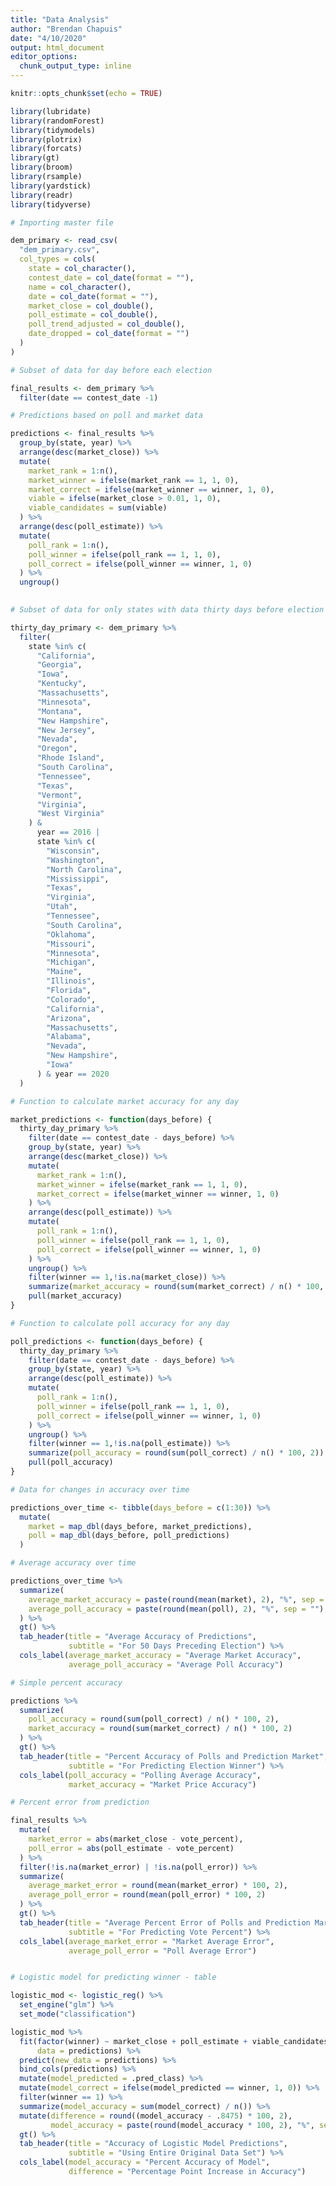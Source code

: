 ```yaml
---
title: "Data Analysis"
author: "Brendan Chapuis"
date: "4/10/2020"
output: html_document
editor_options: 
  chunk_output_type: inline
---
```


```r
knitr::opts_chunk$set(echo = TRUE)
```


```r

library(lubridate)
library(randomForest)
library(tidymodels)
library(plotrix)
library(forcats)
library(gt)
library(broom)
library(rsample)
library(yardstick)
library(readr)
library(tidyverse)

```


```r

# Importing master file

dem_primary <- read_csv(
  "dem_primary.csv",
  col_types = cols(
    state = col_character(),
    contest_date = col_date(format = ""),
    name = col_character(),
    date = col_date(format = ""),
    market_close = col_double(),
    poll_estimate = col_double(),
    poll_trend_adjusted = col_double(),
    date_dropped = col_date(format = "")
  )
)

# Subset of data for day before each election

final_results <- dem_primary %>% 
  filter(date == contest_date -1)

# Predictions based on poll and market data

predictions <- final_results %>%
  group_by(state, year) %>%
  arrange(desc(market_close)) %>%
  mutate(
    market_rank = 1:n(),
    market_winner = ifelse(market_rank == 1, 1, 0),
    market_correct = ifelse(market_winner == winner, 1, 0),
    viable = ifelse(market_close > 0.01, 1, 0),
    viable_candidates = sum(viable)
  ) %>%
  arrange(desc(poll_estimate)) %>%
  mutate(
    poll_rank = 1:n(),
    poll_winner = ifelse(poll_rank == 1, 1, 0),
    poll_correct = ifelse(poll_winner == winner, 1, 0)
  ) %>%
  ungroup()
    
```


```r

# Subset of data for only states with data thirty days before election

thirty_day_primary <- dem_primary %>%
  filter(
    state %in% c(
      "California",
      "Georgia",
      "Iowa",
      "Kentucky",
      "Massachusetts",
      "Minnesota",
      "Montana",
      "New Hampshire",
      "New Jersey",
      "Nevada",
      "Oregon",
      "Rhode Island",
      "South Carolina",
      "Tennessee",
      "Texas",
      "Vermont",
      "Virginia",
      "West Virginia"
    ) &
      year == 2016 |
      state %in% c(
        "Wisconsin",
        "Washington",
        "North Carolina",
        "Mississippi",
        "Texas",
        "Virginia",
        "Utah",
        "Tennessee",
        "South Carolina",
        "Oklahoma",
        "Missouri",
        "Minnesota",
        "Michigan",
        "Maine",
        "Illinois",
        "Florida",
        "Colorado",
        "California",
        "Arizona",
        "Massachusetts",
        "Alabama",
        "Nevada",
        "New Hampshire",
        "Iowa"
      ) & year == 2020
  )

# Function to calculate market accuracy for any day

market_predictions <- function(days_before) {
  thirty_day_primary %>%
    filter(date == contest_date - days_before) %>%
    group_by(state, year) %>%
    arrange(desc(market_close)) %>%
    mutate(
      market_rank = 1:n(),
      market_winner = ifelse(market_rank == 1, 1, 0),
      market_correct = ifelse(market_winner == winner, 1, 0)
    ) %>%
    arrange(desc(poll_estimate)) %>%
    mutate(
      poll_rank = 1:n(),
      poll_winner = ifelse(poll_rank == 1, 1, 0),
      poll_correct = ifelse(poll_winner == winner, 1, 0)
    ) %>%
    ungroup() %>%
    filter(winner == 1,!is.na(market_close)) %>%
    summarize(market_accuracy = round(sum(market_correct) / n() * 100, 2)) %>%
    pull(market_accuracy)
}

# Function to calculate poll accuracy for any day

poll_predictions <- function(days_before) {
  thirty_day_primary %>%
    filter(date == contest_date - days_before) %>%
    group_by(state, year) %>%
    arrange(desc(poll_estimate)) %>%
    mutate(
      poll_rank = 1:n(),
      poll_winner = ifelse(poll_rank == 1, 1, 0),
      poll_correct = ifelse(poll_winner == winner, 1, 0)
    ) %>%
    ungroup() %>%
    filter(winner == 1,!is.na(poll_estimate)) %>%
    summarize(poll_accuracy = round(sum(poll_correct) / n() * 100, 2)) %>%
    pull(poll_accuracy)
}

# Data for changes in accuracy over time

predictions_over_time <- tibble(days_before = c(1:30)) %>%
  mutate(
    market = map_dbl(days_before, market_predictions),
    poll = map_dbl(days_before, poll_predictions)
  )

```

```r

# Average accuracy over time

predictions_over_time %>%
  summarize(
    average_market_accuracy = paste(round(mean(market), 2), "%", sep = ""),
    average_poll_accuracy = paste(round(mean(poll), 2), "%", sep = "")
  ) %>%
  gt() %>%
  tab_header(title = "Average Accuracy of Predictions",
             subtitle = "For 50 Days Preceding Election") %>%
  cols_label(average_market_accuracy = "Average Market Accuracy",
             average_poll_accuracy = "Average Poll Accuracy")

# Simple percent accuracy

predictions %>%
  summarize(
    poll_accuracy = round(sum(poll_correct) / n() * 100, 2),
    market_accuracy = round(sum(market_correct) / n() * 100, 2)
  ) %>%
  gt() %>%
  tab_header(title = "Percent Accuracy of Polls and Prediction Market",
             subtitle = "For Predicting Election Winner") %>%
  cols_label(poll_accuracy = "Polling Average Accuracy",
             market_accuracy = "Market Price Accuracy")

# Percent error from prediction

final_results %>%
  mutate(
    market_error = abs(market_close - vote_percent),
    poll_error = abs(poll_estimate - vote_percent)
  ) %>%
  filter(!is.na(market_error) | !is.na(poll_error)) %>%
  summarize(
    average_market_error = round(mean(market_error) * 100, 2),
    average_poll_error = round(mean(poll_error) * 100, 2)
  ) %>%
  gt() %>%
  tab_header(title = "Average Percent Error of Polls and Prediction Market",
             subtitle = "For Predicting Vote Percent") %>%
  cols_label(average_market_error = "Market Average Error",
             average_poll_error = "Poll Average Error")


# Logistic model for predicting winner - table

logistic_mod <- logistic_reg() %>%
  set_engine("glm") %>%
  set_mode("classification")

logistic_mod %>%
  fit(factor(winner) ~ market_close + poll_estimate + viable_candidates,
      data = predictions) %>%
  predict(new_data = predictions) %>%
  bind_cols(predictions) %>%
  mutate(model_predicted = .pred_class) %>%
  mutate(model_correct = ifelse(model_predicted == winner, 1, 0)) %>%
  filter(winner == 1) %>%
  summarize(model_accuracy = sum(model_correct) / n()) %>%
  mutate(difference = round((model_accuracy - .8475) * 100, 2),
         model_accuracy = paste(round(model_accuracy * 100, 2), "%", sep = "")) %>%
  gt() %>%
  tab_header(title = "Accuracy of Logistic Model Predictions",
             subtitle = "Using Entire Original Data Set") %>%
  cols_label(model_accuracy = "Percent Accuracy of Model",
             difference = "Percentage Point Increase in Accuracy")


```
